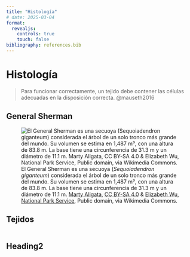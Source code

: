 ```yaml
---
title: "Histología"
# date: 2025-03-04
format:
  revealjs:
    controls: true
    touch: false
bibliography: references.bib
---
```


# Histología

> Para funcionar correctamente, un tejido debe contener las células adecuadas en la disposición correcta. @mauseth2016

## General Sherman

![El General Sherman es una secuoya (*Sequoiadendron giganteum*) considerada el árbol de un solo tronco más grande del mundo. Su volumen se estima en 1,487 m³, con una altura de 83.8 m. La base tiene una circunferencia de 31.3 m y un diámetro de 11.1 m. <a href="https://commons.wikimedia.org/wiki/File:General_Sherman_Tree_in_Sequoia_National_Park_-_June_2022.jpg">Marty Aligata</a>, <a href="https://creativecommons.org/licenses/by-sa/4.0">CC BY-SA 4.0</a> & <a href="https://commons.wikimedia.org/wiki/File:General_Sherman_with_fire_protection_wrap.jpg">Elizabeth Wu, National Park Service</a>, Public domain, via Wikimedia Commons. ](/presentaciones/images/general_sherman.jpg){#fig-general-sherman fig-align="center"}

## Tejidos

::: columns
::: {.column .fragment width="50%"}
:::

::: {.column .fragment width="50%"}
:::
:::

## Heading2

::: columns
::: {.column .fragment width="50%"}
:::

::: {.column .fragment width="50%"}
:::
:::
